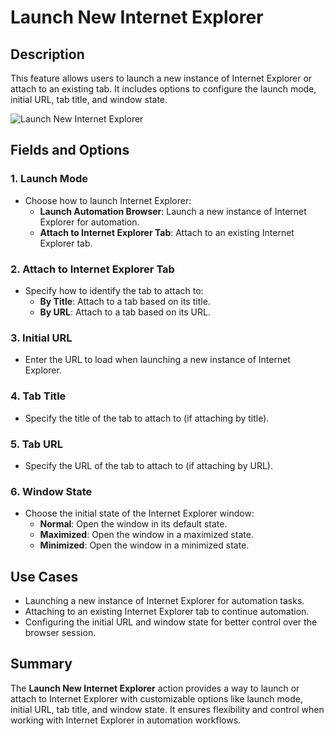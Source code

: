 # Launch New Internet Explorer  

## Description

This feature allows users to launch a new instance of Internet Explorer or attach to an existing tab. It includes options to configure the launch mode, initial URL, tab title, and window state.  

![Launch New Internet Explorer](../assets/browser-automation/launch-new-internet-explorer.png)  

## Fields and Options  

### 1. **Launch Mode** 

- Choose how to launch Internet Explorer:  
  - **Launch Automation Browser**: Launch a new instance of Internet Explorer for automation.  
  - **Attach to Internet Explorer Tab**: Attach to an existing Internet Explorer tab.  

### 2. **Attach to Internet Explorer Tab**

- Specify how to identify the tab to attach to:  
  - **By Title**: Attach to a tab based on its title.  
  - **By URL**: Attach to a tab based on its URL.  

### 3. **Initial URL**

- Enter the URL to load when launching a new instance of Internet Explorer.  

### 4. **Tab Title**

- Specify the title of the tab to attach to (if attaching by title).  

### 5. **Tab URL**

- Specify the URL of the tab to attach to (if attaching by URL).  

### 6. **Window State**

- Choose the initial state of the Internet Explorer window:  
  - **Normal**: Open the window in its default state.  
  - **Maximized**: Open the window in a maximized state.  
  - **Minimized**: Open the window in a minimized state.  

## Use Cases

- Launching a new instance of Internet Explorer for automation tasks.  
- Attaching to an existing Internet Explorer tab to continue automation.  
- Configuring the initial URL and window state for better control over the browser session.  

## Summary

The **Launch New Internet Explorer** action provides a way to launch or attach to Internet Explorer with customizable options like launch mode, initial URL, tab title, and window state. It ensures flexibility and control when working with Internet Explorer in automation workflows.